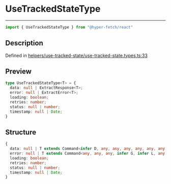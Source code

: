 

# UseTrackedStateType

<div class="api-docs__separator" data-reactroot="">

---

</div><div class="api-docs__import" data-reactroot="">

```ts
import { UseTrackedStateType } from "@hyper-fetch/react"
```

</div><div class="api-docs__section">

## Description

</div><div class="api-docs__description"><span class="api-docs__do-not-parse">



</span></div><p class="api-docs__definition">

Defined in [helpers/use-tracked-state/use-tracked-state.types.ts:33](https://github.com/BetterTyped/hyper-fetch/blob/aff5c35a/packages/react/src/helpers/use-tracked-state/use-tracked-state.types.ts#L33)

</p><div class="api-docs__section">

## Preview

</div><div class="api-docs__preview type">

```ts
type UseTrackedStateType<T> = {
  data: null | ExtractResponse<T>; 
  error: null | ExtractError<T>; 
  loading: boolean; 
  retries: number; 
  status: null | number; 
  timestamp: null | Date; 
}
```

</div><div class="api-docs__section">

## Structure

</div><div class="api-docs__returns">

```ts
{
  data: null | T extends Command<infer D, any, any, any, any, any, any, any, any, any, any> ? D : never;
  error: null | T extends Command<any, any, any, infer G, infer L, any, any, any, any, any, any> ? \G\ | \L\ : never;
  loading: boolean;
  retries: number;
  status: null | number;
  timestamp: null | Date;
}
```

</div>